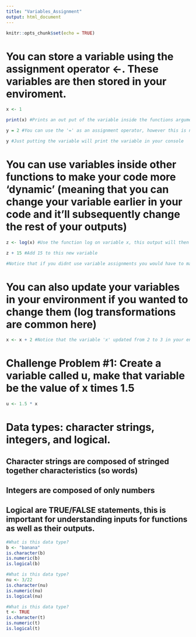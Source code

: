 ```yaml
---
title: "Variables_Assignment"
output: html_document
---
```


```r
knitr::opts_chunk$set(echo = TRUE)
```

# You can store a variable using the assignment operator <-. These variables are then stored in your enviroment. 
```r
x <- 1

print(x) #Prints an out put of the variable inside the functions argument.

y = 2 #You can use the '=' as an assignment operator, however this is not recommended because many arguments are structured to use '=' inside a function, therefore its best practice in R to use '<-'

y #Just putting the variable will print the variable in your console 
```
# You can use variables inside other functions to make your code more 'dynamic' (meaning that you can change your variable earlier in your code and it'll subsequently change the rest of your outputs)
```r
z <- log(x) #Use the function log on variable x, this output will then be stored as a new variable called 'z' 

z + 15 #Add 15 to this new variable 

#Notice that if you didnt use variable assignments you would have to manually type in the outputs from your console to calculate what the log(x) + 15 is in this format. This 'dynamic' way of writing your code allows for clarity as well as a fluid method for changing your inputs. 

```
# You can also update your variables in your environment if you wanted to change them (log transformations are common here)
```r
x <- x + 2 #Notice that the variable 'x' updated from 2 to 3 in your environment
```

# Challenge Problem #1: Create a variable called u, make that variable be the value of x times 1.5
```r
u <- 1.5 * x
```

# Data types: character strings, integers, and logical. 
## Character strings are composed of stringed together characteristics (so words)
## Integers are composed of only numbers
## Logical are TRUE/FALSE statements, this is important for understanding inputs for functions as well as their outputs. 
```r
#What is this data type?
b <- "banana" 
is.character(b)  
is.numeric(b) 
is.logical(b)
```
```r
#What is this data type?
nu <- 3/22
is.character(nu)
is.numeric(nu) 
is.logical(nu)
```

```r
#What is this data type?
t <- TRUE
is.character(t)
is.numeric(t)
is.logical(t) 
```

